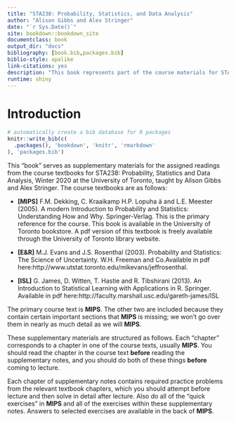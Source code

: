 ```yaml
--- 
title: "STA238: Probability, Statistics, and Data Analysis"
author: "Alison Gibbs and Alex Stringer"
date: "`r Sys.Date()`"
site: bookdown::bookdown_site
documentclass: book
output_dir: "docs"
bibliography: [book.bib,packages.bib]
biblio-style: apalike
link-citations: yes
description: "This book represents part of the course materials for STA238 at the University of Toronto"
runtime: shiny
---
```


# Introduction

```r
# automatically create a bib database for R packages
knitr::write_bib(c(
  .packages(), 'bookdown', 'knitr', 'rmarkdown'
), 'packages.bib')
```

This "book" serves as supplementary materials for the assigned readings from the
course textbooks for STA238: Probability, Statistics and Data Analysis, Winter 2020
at the University of Toronto, taught by Alison Gibbs and Alex Stringer. The course
textbooks are as follows:

- **[MIPS]** F.M. Dekking, C. Kraaikamp H.P. Lopuha ̈a and L.E. Meester (2005). A modern Introduction to Probability and Statistics: Understanding  How  and  Why. Springer-Verlag. This is the primary reference for the course. This book is available in the University of Toronto bookstore. A pdf version of this textbook is freely available  through the University of Toronto library website.

- **[E&R]** M.J. Evans and J.S. Rosenthal (2003). Probability and Statistics: The Science of Uncertainty. W.H. Freeman and Co.Available in pdf here:http://www.utstat.toronto.edu/mikevans/jeffrosenthal.

- **[ISL]** G. James, D. Witten, T. Hastie and R. Tibshirani (2013). An Introduction to Statistical Learning with Applications in R. Springer. Available in pdf here:http://faculty.marshall.usc.edu/gareth-james/ISL

The primary course text is **MIPS**. The other two are included because they contain
certain important sections that **MIPS** is missing; we won't go over them in nearly
as much detail as we will **MIPS**.

These supplementary materials are structured as follows. Each "chapter" corresponds
to a chapter in one of the course texts, usually **MIPS**. You should read the chapter
in the course text **before** reading the supplementary notes, and you should do
both of these things **before** coming to lecture. 

Each chapter of supplementary
notes contains required practice problems from the relevant textbook chapters, which
you should attempt before lecture and then solve in detail after lecture. Also 
do all of the "quick exercises" in **MIPS** and all of the exercises within these
supplementary notes. Answers to selected exercises are available in the back of
**MIPS**.

